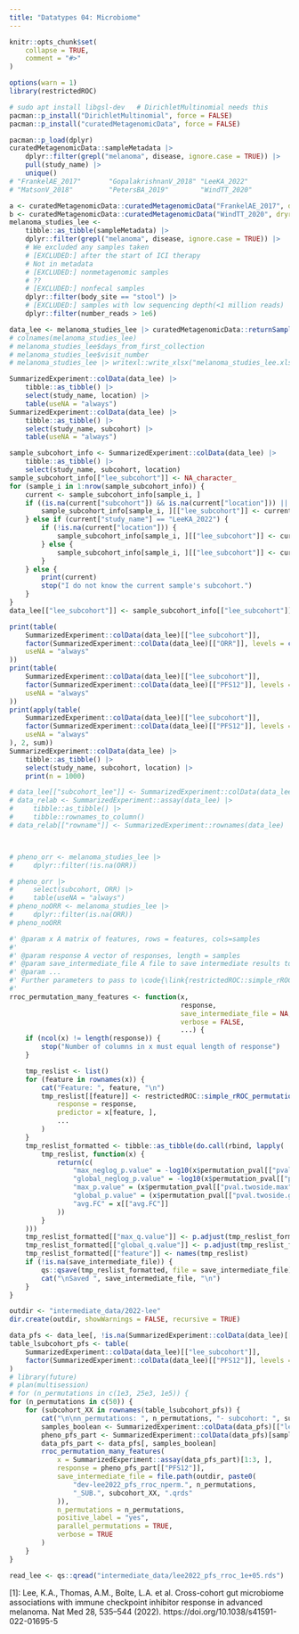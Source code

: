 ```yaml
---
title: "Datatypes 04: Microbiome"
---
```


```r
knitr::opts_chunk$set(
    collapse = TRUE,
    comment = "#>"
)
```




```r
options(warn = 1)
library(restrictedROC)
```
```r
# sudo apt install libgsl-dev   # DirichletMultinomial needs this
pacman::p_install("DirichletMultinomial", force = FALSE)
pacman::p_install("curatedMetagenomicData", force = FALSE)

pacman::p_load(dplyr)
curatedMetagenomicData::sampleMetadata |>
    dplyr::filter(grepl("melanoma", disease, ignore.case = TRUE)) |>
    pull(study_name) |>
    unique()
# "FrankelAE_2017"       "GopalakrishnanV_2018" "LeeKA_2022"
# "MatsonV_2018"         "PetersBA_2019"        "WindTT_2020"

a <- curatedMetagenomicData::curatedMetagenomicData("FrankelAE_2017", dryrun = FALSE, counts = TRUE, rownames = "long")
b <- curatedMetagenomicData::curatedMetagenomicData("WindTT_2020", dryrun = FALSE, counts = FALSE, rownames = "long")
melanoma_studies_lee <-
    tibble::as_tibble(sampleMetadata) |>
    dplyr::filter(grepl("melanoma", disease, ignore.case = TRUE)) |>
    # We excluded any samples taken
    # [EXCLUDED:] after the start of ICI therapy
    # Not in metadata
    # [EXCLUDED:] nonmetagenomic samples
    # ??
    # [EXCLUDED:] nonfecal samples
    dplyr::filter(body_site == "stool") |>
    # [EXCLUDED:] samples with low sequencing depth(<1 million reads)
    dplyr::filter(number_reads > 1e6)

data_lee <- melanoma_studies_lee |> curatedMetagenomicData::returnSamples(dataType = "relative_abundance")
# colnames(melanoma_studies_lee)
# melanoma_studies_lee$days_from_first_collection
# melanoma_studies_lee$visit_number
# melanoma_studies_lee |> writexl::write_xlsx("melanoma_studies_lee.xlsx")

SummarizedExperiment::colData(data_lee) |>
    tibble::as_tibble() |>
    select(study_name, location) |>
    table(useNA = "always")
SummarizedExperiment::colData(data_lee) |>
    tibble::as_tibble() |>
    select(study_name, subcohort) |>
    table(useNA = "always")

sample_subcohort_info <- SummarizedExperiment::colData(data_lee) |>
    tibble::as_tibble() |>
    select(study_name, subcohort, location)
sample_subcohort_info[["lee_subcohort"]] <- NA_character_
for (sample_i in 1:nrow(sample_subcohort_info)) {
    current <- sample_subcohort_info[sample_i, ]
    if ((is.na(current["subcohort"]) && is.na(current["location"])) || current["study_name"] == "PetersBA_2019") {
        sample_subcohort_info[sample_i, ][["lee_subcohort"]] <- current[["study_name"]]
    } else if (current["study_name"] == "LeeKA_2022") {
        if (!is.na(current["location"])) {
            sample_subcohort_info[sample_i, ][["lee_subcohort"]] <- current[["location"]]
        } else {
            sample_subcohort_info[sample_i, ][["lee_subcohort"]] <- current[["subcohort"]]
        }
    } else {
        print(current)
        stop("I do not know the current sample's subcohort.")
    }
}
data_lee[["lee_subcohort"]] <- sample_subcohort_info[["lee_subcohort"]]

print(table(
    SummarizedExperiment::colData(data_lee)[["lee_subcohort"]],
    factor(SummarizedExperiment::colData(data_lee)[["ORR"]], levels = c("yes", "no")),
    useNA = "always"
))
print(table(
    SummarizedExperiment::colData(data_lee)[["lee_subcohort"]],
    factor(SummarizedExperiment::colData(data_lee)[["PFS12"]], levels = c("yes", "no")),
    useNA = "always"
))
print(apply(table(
    SummarizedExperiment::colData(data_lee)[["lee_subcohort"]],
    factor(SummarizedExperiment::colData(data_lee)[["PFS12"]], levels = c("yes", "no")),
    useNA = "always"
), 2, sum))
SummarizedExperiment::colData(data_lee) |>
    tibble::as_tibble() |>
    select(study_name, subcohort, location) |>
    print(n = 1000)

# data_lee[["subcohort_lee"]] <- SummarizedExperiment::colData(data_lee)[["subcohort"]]
# data_relab <- SummarizedExperiment::assay(data_lee) |>
#     tibble::as_tibble() |>
#     tibble::rownames_to_column()
# data_relab[["rowname"]] <- SummarizedExperiment::rownames(data_lee)



# pheno_orr <- melanoma_studies_lee |>
#     dplyr::filter(!is.na(ORR))

# pheno_orr |>
#     select(subcohort, ORR) |>
#     table(useNA = "always")
# pheno_noORR <- melanoma_studies_lee |>
#     dplyr::filter(is.na(ORR))
# pheno_noORR
```
```r
#' @param x A matrix of features, rows = features, cols=samples
#'
#' @param response A vector of responses, length = samples
#' @param save_intermediate_file A file to save intermediate results to
#' @param ...
#' Further parameters to pass to \code{\link{restrictedROC::simple_rROC_permutation}}
#'
rroc_permutation_many_features <- function(x,
                                           response,
                                           save_intermediate_file = NA,
                                           verbose = FALSE,
                                           ...) {
    if (ncol(x) != length(response)) {
        stop("Number of columns in x must equal length of response")
    }

    tmp_reslist <- list()
    for (feature in rownames(x)) {
        cat("Feature: ", feature, "\n")
        tmp_reslist[[feature]] <- restrictedROC::simple_rROC_permutation(
            response = response,
            predictor = x[feature, ],
            ...
        )
    }
    tmp_reslist_formatted <- tibble::as_tibble(do.call(rbind, lapply(
        tmp_reslist, function(x) {
            return(c(
                "max_neglog_p.value" = -log10(x$permutation_pval[["pval.twoside.max"]]),
                "global_neglog_p.value" = -log10(x$permutation_pval[["pval.twoside.global"]]),
                "max_p.value" = (x$permutation_pval[["pval.twoside.max"]]),
                "global_p.value" = (x$permutation_pval[["pval.twoside.global"]]),
                "avg.FC" = x[["avg.FC"]]
            ))
        }
    )))
    tmp_reslist_formatted[["max_q.value"]] <- p.adjust(tmp_reslist_formatted[["max_p.value"]], method = "BH")
    tmp_reslist_formatted[["global_q.value"]] <- p.adjust(tmp_reslist_formatted[["global_p.value"]], method = "BH")
    tmp_reslist_formatted[["feature"]] <- names(tmp_reslist)
    if (!is.na(save_intermediate_file)) {
        qs::qsave(tmp_reslist_formatted, file = save_intermediate_file)
        cat("\nSaved ", save_intermediate_file, "\n")
    }
}
```

```r
outdir <- "intermediate_data/2022-lee"
dir.create(outdir, showWarnings = FALSE, recursive = TRUE)

data_pfs <- data_lee[, !is.na(SummarizedExperiment::colData(data_lee)[["PFS12"]])]
table_lsubcohort_pfs <- table(
    SummarizedExperiment::colData(data_lee)[["lee_subcohort"]],
    factor(SummarizedExperiment::colData(data_lee)[["PFS12"]], levels = c("yes", "no"))
)
# library(future)
# plan(multisession)
# for (n_permutations in c(1e3, 25e3, 1e5)) {
for (n_permutations in c(50)) {
    for (subcohort_XX in rownames(table_lsubcohort_pfs)) {
        cat("\n\nn_permutations: ", n_permutations, "- subcohort: ", subcohort_XX, "\n")
        samples_boolean <- SummarizedExperiment::colData(data_pfs)[["lee_subcohort"]] != subcohort_XX
        pheno_pfs_part <- SummarizedExperiment::colData(data_pfs)[samples_boolean, ]
        data_pfs_part <- data_pfs[, samples_boolean]
        rroc_permutation_many_features(
            x = SummarizedExperiment::assay(data_pfs_part)[1:3, ],
            response = pheno_pfs_part[["PFS12"]],
            save_intermediate_file = file.path(outdir, paste0(
                "dev-lee2022_pfs_rroc_nperm.", n_permutations,
                "_SUB.", subcohort_XX, ".qrds"
            )),
            n_permutations = n_permutations,
            positive_label = "yes",
            parallel_permutations = TRUE,
            verbose = TRUE
        )
    }
}

read_lee <- qs::qread("intermediate_data/lee2022_pfs_rroc_1e+05.rds")
```


[1]: Lee, K.A., Thomas, A.M., Bolte, L.A. et al. Cross-cohort gut microbiome associations with immune checkpoint inhibitor response in advanced melanoma. Nat Med 28, 535–544 (2022). https://doi.org/10.1038/s41591-022-01695-5

